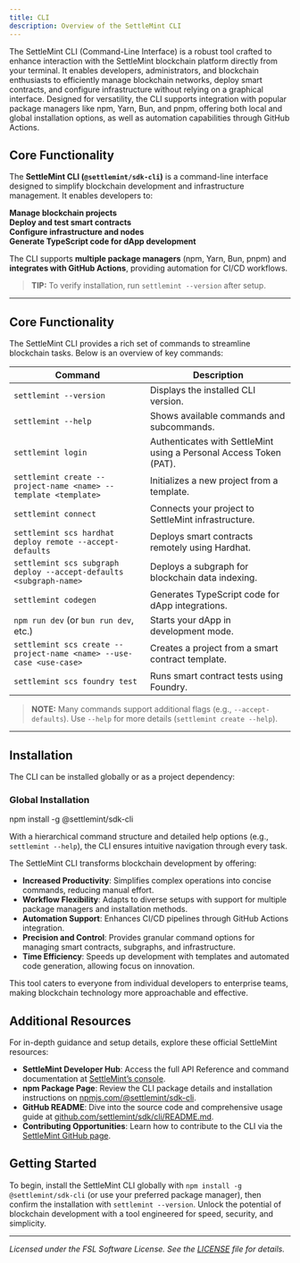 ```yaml
---
title: CLI
description: Overview of the SettleMint CLI
---
```


The SettleMint CLI (Command-Line Interface) is a robust tool crafted to enhance interaction with the SettleMint blockchain platform directly from your terminal. It enables developers, administrators, and blockchain enthusiasts to efficiently manage blockchain networks, deploy smart contracts, and configure infrastructure without relying on a graphical interface. Designed for versatility, the CLI supports integration with popular package managers like npm, Yarn, Bun, and pnpm, offering both local and global installation options, as well as automation capabilities through GitHub Actions.

## Core Functionality

The **SettleMint CLI (`@settlemint/sdk-cli`)** is a command-line interface designed to simplify blockchain development and infrastructure management. It enables developers to:  

**Manage blockchain projects**  
**Deploy and test smart contracts**  
**Configure infrastructure and nodes**  
**Generate TypeScript code for dApp development**  

The CLI supports **multiple package managers** (npm, Yarn, Bun, pnpm) and **integrates with GitHub Actions**, providing automation for CI/CD workflows.  

> **TIP:** To verify installation, run `settlemint --version` after setup.  

---

## Core Functionality  

The SettleMint CLI provides a rich set of commands to streamline blockchain tasks. Below is an overview of key commands:  

| **Command**                              | **Description**                                                                 |
|------------------------------------------|---------------------------------------------------------------------------------|
| `settlemint --version`                   | Displays the installed CLI version.                                            |
| `settlemint --help`                      | Shows available commands and subcommands.                                      |
| `settlemint login`                       | Authenticates with SettleMint using a Personal Access Token (PAT).              |
| `settlemint create --project-name <name> --template <template>` | Initializes a new project from a template. |
| `settlemint connect`                     | Connects your project to SettleMint infrastructure.                            |
| `settlemint scs hardhat deploy remote --accept-defaults` | Deploys smart contracts remotely using Hardhat. |
| `settlemint scs subgraph deploy --accept-defaults <subgraph-name>` | Deploys a subgraph for blockchain data indexing. |
| `settlemint codegen`                     | Generates TypeScript code for dApp integrations.                               |
| `npm run dev` (or `bun run dev`, etc.)   | Starts your dApp in development mode.                                          |
| `settlemint scs create --project-name <name> --use-case <use-case>` | Creates a project from a smart contract template. |
| `settlemint scs foundry test`            | Runs smart contract tests using Foundry.                                       |

> **NOTE:** Many commands support additional flags (e.g., `--accept-defaults`). Use `--help` for more details (`settlemint create --help`).  

---

## Installation  

The CLI can be installed globally or as a project dependency:  

### **Global Installation**  


npm install -g @settlemint/sdk-cli

With a hierarchical command structure and detailed help options (e.g., `settlemint --help`), the CLI ensures intuitive navigation through every task.

The SettleMint CLI transforms blockchain development by offering:

- **Increased Productivity**: Simplifies complex operations into concise commands, reducing manual effort.
- **Workflow Flexibility**: Adapts to diverse setups with support for multiple package managers and installation methods.
- **Automation Support**: Enhances CI/CD pipelines through GitHub Actions integration.
- **Precision and Control**: Provides granular command options for managing smart contracts, subgraphs, and infrastructure.
- **Time Efficiency**: Speeds up development with templates and automated code generation, allowing focus on innovation.

This tool caters to everyone from individual developers to enterprise teams, making blockchain technology more approachable and effective.

## Additional Resources

For in-depth guidance and setup details, explore these official SettleMint resources:

- **SettleMint Developer Hub**: Access the full API Reference and command documentation at [SettleMint’s console](https://console.settlemint.com).
- **npm Package Page**: Review the CLI package details and installation instructions on [npmjs.com/@settlemint/sdk-cli](https://www.npmjs.com/package/@settlemint/sdk-cli?activeTab=readme).
- **GitHub README**: Dive into the source code and comprehensive usage guide at [github.com/settlemint/sdk/cli/README.md](https://github.com/settlemint/sdk/blob/main/sdk/cli/README.md).
- **Contributing Opportunities**: Learn how to contribute to the CLI via the [SettleMint GitHub page](https://github.com/SettleMint).

## Getting Started

To begin, install the SettleMint CLI globally with `npm install -g @settlemint/sdk-cli` (or use your preferred package manager), then confirm the installation with `settlemint --version`. Unlock the potential of blockchain development with a tool engineered for speed, security, and simplicity.

---

*Licensed under the FSL Software License. See the [LICENSE](https://github.com/SettleMint) file for details.*